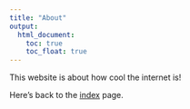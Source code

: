 ```yaml
---
title: "About"
output: 
  html_document:
    toc: true
    toc_float: true
---
```


This website is about how cool the internet is!

Here's back to the [index](index.html) page.


